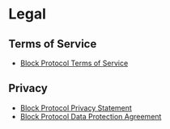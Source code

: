# Legal

## Terms of Service
- [Block Protocol Terms of Service](terms)

## Privacy
- [Block Protocol Privacy Statement](privacy)
- [Block Protocol Data Protection Agreement](terms/dpa)
